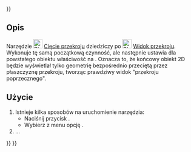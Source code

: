 <languages/>
{{UnfinishedDocu{{#translation:}}}}

{{Docnav/pl
|[[BIM_Shape2DView/pl|Widok przekroju]]
|[[BIM_TDPage/pl|Strona TechDraw]]
|[[BIM_Workbench/pl|środowisko pracy BIM]]
|IconL=BIM_Shape2DView.svg
|IconR=BIM_TDPage.svg
|IconC=Workbench_BIM.svg
}}

{{GuiCommand/pl
|Name=BIM Shape2DCut
|Name/pl=BIM: Cięcie przekroju
|MenuLocation=Annotation → Utwórz widoki 2D → Cięcie przekroju
|Workbenches=[[BIM_Workbench/pl|BIM]]
|Shortcut=
|Version=1.0
|SeeAlso=
}}

<span id="Description"></span>
==Opis==

Narzędzie [[Image:BIM_Shape2DCut.svg|24px]] [[BIM_Shape2DCut/pl|Cięcie przekroju]] dziedziczy po [[Image:BIM_Shape2DView.svg|24px]] [[BIM_Shape2DView/pl|Widok przekroju]]. Wykonuje tę samą początkową czynność, ale następnie ustawia dla powstałego obiektu właściwość {{PropertyData|Projection Mode}} na {{Value|Cutfaces}}. Oznacza to, że końcowy obiekt 2D będzie wyświetlał tylko geometrię bezpośrednio przeciętą przez płaszczyznę przekroju, tworząc prawdziwy widok "przekroju poprzecznego".

<span id="Usage"></span>
==Użycie==

# Istnieje kilka sposobów na uruchomienie narzędzia:
#* Naciśnij przycisk {{Button|[[Image:BIM_Shape2DCut.svg|16px]] [[BIM_Shape2DCut/pl| Cięcie przekroju]]}}.
#* Wybierz z menu opcję {{MenuCommand|Opisy → Utwórz widoki 2D → [[Image:BIM_Shape2DCut.svg|16px]] Cięcie przekroju}}.
# ...


{{Docnav/pl
|[[BIM_Shape2DView/pl|Widok przekroju]]
|[[BIM_TDPage/pl|Strona TechDraw]]
|[[BIM_Workbench/pl|środowisko pracy BIM]]
|IconL=BIM_Shape2DView.svg
|IconR=BIM_TDPage.svg
|IconC=Workbench_BIM.svg
}}

{{BIM_Tools_navi{{#translation:}}}}
{{Userdocnavi{{#translation:}}}}